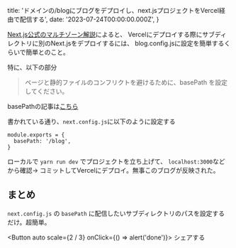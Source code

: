
  title: 'ドメインの/blogにブログをデプロイし、next.jsプロジェクトをVercel経由で配信する',
  date: '2023-07-24T00:00:00.000Z',
}

[Next.js公式のマルチゾーン解説](https://nextjs-ja-translation-docs.vercel.app/docs/advanced-features/multi-zones)によると、
Vercelにデプロイする際にサブディレクトリに別のNext.jsをデプロイするには、
blog.config.jsに設定を簡単するくらいで簡単とのこと。

特に、以下の部分

>ページと静的ファイルのコンフリクトを避けるために、basePath を設定してください。

basePathの記事は[こちら](https://nextjs-ja-translation-docs.vercel.app/docs/api-reference/next.config.js/basepath)

書かれている通り、`next.config.js`に以下のように設定する

```
module.exports = {
  basePath: '/blog',
}
```

ローカルで `yarn run dev` でプロジェクトを立ち上げて、 `localhost:3000`などから確認→
コミットしてVercelにデプロイ。無事このブログが反映された。

## まとめ

`next.config.js` の `basePath` に配信したいサブディレクトリのパスを設定するだけ。超簡単。


<Button auto scale={2 / 3} onClick={() => alert('done')}>
  シェアする
</Button>

